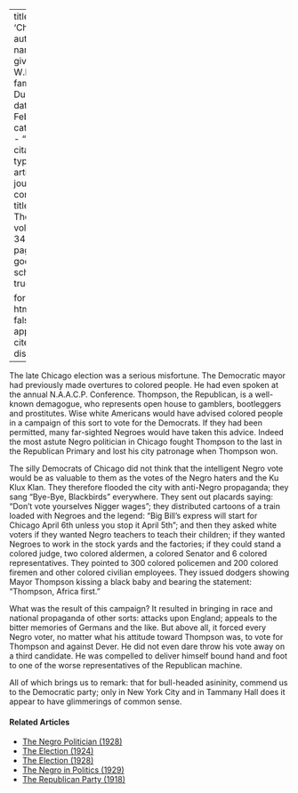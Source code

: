 
---
title: 'Chicago'
author:
  - name:
      given: W.E.B.
      family: Du Bois
date: Feb. 1927
categories: 
  - ""
citation: 
  type: article-journal
  container-title: The Crisis
  volume: 34
  issue: 4
  page: 131
google-scholar: true

format:
  html:
    toc: false
    appendix-cite-as: display
---




The late Chicago election was a serious misfortune. The Democratic mayor had previously made overtures to colored people. He had even spoken at the annual N.A.A.C.P. Conference. Thompson, the Republican, is a well-known demagogue, who represents open house to gamblers, bootleggers and prostitutes. Wise white Americans would have advised colored people in a campaign of this sort to vote for the Democrats. If they had been permitted, many far-sighted Negroes would have taken this advice. Indeed the most astute Negro politician in Chicago fought Thompson to the last in the Republican Primary and lost his city patronage when Thompson won.

The silly Democrats of Chicago did not think that the intelligent Negro vote would be as valuable to them as the votes of the Negro haters and the Ku Klux Klan. They therefore flooded the city with anti-Negro propaganda; they sang "Bye-Bye, Blackbirds" everywhere. They sent out placards saying: "Don't vote yourselves Nigger wages"; they distributed cartoons of a train loaded with Negroes and the legend: "Big Bill's express will start for Chicago April 6th unless you stop it April 5th"; and then they asked white voters if they wanted Negro teachers to teach their children; if they wanted Negroes to work in the stock yards and the factories; if they could stand a colored judge, two colored aldermen, a colored Senator and 6 colored representatives. They pointed to 300 colored policemen and 200 colored firemen and other colored civilian employees. They issued dodgers showing Mayor Thompson kissing a black baby and bearing the statement: "Thompson, Africa first."

What was the result of this campaign? It resulted in bringing in race and national propaganda of other sorts: attacks upon England; appeals to the bitter memories of Germans and the like. But above all, it forced every Negro voter, no matter what his attitude toward Thompson was, to vote for Thompson and against Dever. He did not even dare throw his vote away on a third candidate. He was compelled to deliver himself bound hand and foot to one of the worse representatives of the Republican machine.



All of which brings us to remark: that for bull-headed asininity, commend us to the Democratic party; only in New York City and in Tammany Hall does it appear to have glimmerings of common sense.

<!-- Similar articles start here -->
<div  class="clear-wrap"></div>

#### Related Articles

* [The Negro Politician (1928)](/Volumes/35/05/negro_politician.html)
* [The Election (1924)](/Volumes/29/02/election.html)
* [The Election (1928)](/Volumes/35/12/election.html)
* [The Negro in Politics (1929)](/Volumes/36/11/negro_in_politics.html)
* [The Republican Party (1918)](/Volumes/15/06/republican_party.html)

<!-- Similar articles end here -->